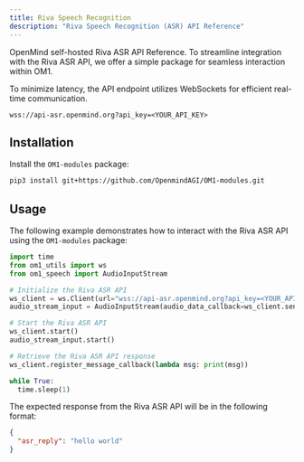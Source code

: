 ```yaml
---
title: Riva Speech Recognition
description: "Riva Speech Recognition (ASR) API Reference"
---
```


OpenMind self-hosted Riva ASR API Reference. To streamline integration with the Riva ASR API, we offer a simple package for seamless interaction within OM1.

To minimize latency, the API endpoint utilizes WebSockets for efficient real-time communication.

```
wss://api-asr.openmind.org?api_key=<YOUR_API_KEY>
```

## Installation

Install the `OM1-modules` package:

```bash install om1-modules
pip3 install git+https://github.com/OpenmindAGI/OM1-modules.git
```

## Usage

The following example demonstrates how to interact with the Riva ASR API using the `OM1-modules` package:

```python usage
import time
from om1_utils import ws
from om1_speech import AudioInputStream

# Initialize the Riva ASR API
ws_client = ws.Client(url="wss://api-asr.openmind.org?api_key=<YOUR_API_KEY>")
audio_stream_input = AudioInputStream(audio_data_callback=ws_client.send_message)

# Start the Riva ASR API
ws_client.start()
audio_stream_input.start()

# Retrieve the Riva ASR API response
ws_client.register_message_callback(lambda msg: print(msg))

while True:
  time.sleep(1)
```

The expected response from the Riva ASR API will be in the following format:

```json response
{
  "asr_reply": "hello world"
}
```